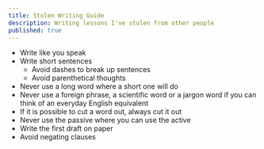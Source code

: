 ```yaml
---
title: Stolen Writing Guide
description: Writing lessons I've stolen from other people
published: true
---
```


- Write like you speak
- Write short sentences
    - Avoid dashes to break up sentences
    - Avoid parenthetical thoughts
- Never use a long word where a short one will do
- Never use a foreign phrase, a scientific word or a jargon word if you can think of an everyday English equivalent
- If it is possible to cut a word out, always cut it out
- Never use the passive where you can use the active
- Write the first draft on paper
- Avoid negating clauses